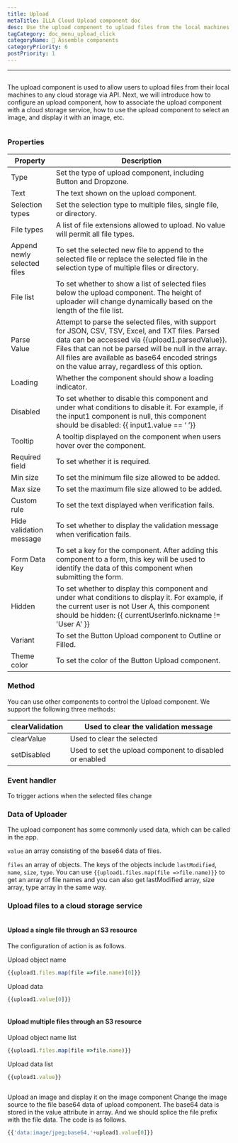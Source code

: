 ```yaml
---
title: Upload
metaTitle: ILLA Cloud Upload component doc
desc: Use the upload component to upload files from the local machines to any cloud storage
tagCategory: doc_menu_upload_click
categoryName: 🧬 Assemble components
categoryPriority: 6
postPriority: 1
---
```


* * *

## <h2 hidden>Upload</h2>

The upload component is used to allow users to upload files from their local machines to any cloud storage via API. Next, we will introduce how to configure an upload component, how to associate the upload component with a cloud storage service, how to use the upload component to select an image, and display it with an image, etc.

<img src='https://cdn.illacloud.com/official-website/img/docs/upload1.png' alt="" />

### Properties

| Property                    | Description                                                                                                                                                                                                                                                                                                   |
| --------------------------- | ------------------------------------------------------------------------------------------------------------------------------------------------------------------------------------------------------------------------------------------------------------------------------------------------------------- |
| Type                        | Set the type of upload component, including Button and Dropzone.                                                                                                                                                                                                                                              |
| Text                        | The text shown on the upload component.                                                                                                                                                                                                                                                                       |
| Selection types             | Set the selection type to multiple files, single file, or directory.                                                                                                                                                                                                                                          |
| File types                  | A list of file extensions allowed to upload. No value will permit all file types.                                                                                                                                                                                                                             |
| Append newly selected files | To set the selected new file to append to the selected file or replace the selected file in the selection type of multiple files or directory.                                                                                                                                                                |
| File list                   | To set whether to show a list of selected files below the upload component. The height of uploader will change dynamically based on the length of the file list.                                                                                                                                              |
| Parse Value                 | Attempt to parse the selected files, with support for JSON, CSV, TSV, Excel, and TXT files. Parsed data can be accessed via {{upload1.parsedValue}}. Files that can not be parsed will be null in the array. All files are available as base64 encoded strings on the value array, regardless of this option. |
| Loading                     | Whether the component should show a loading indicator.                                                                                                                                                                                                                                                        |
| Disabled                    | To set whether to disable this component and under what conditions to disable it. For example, if the input1 component is null, this component should be disabled: {{ input1.value == ‘ ’}}                                                                                                                   |
| Tooltip                     | A tooltip displayed on the component when users hover over the component.                                                                                                                                                                                                                                     |
| Required field              | To set whether it is required.                                                                                                                                                                                                                                                                                |
| Min size                    | To set the minimum file size allowed to be added.                                                                                                                                                                                                                                                             |
| Max size                    | To set the maximum file size allowed to be added.                                                                                                                                                                                                                                                             |
| Custom rule                 | To set the text displayed when verification fails.                                                                                                                                                                                                                                                            |
| Hide validation message     | To set whether to display the validation message when verification fails.                                                                                                                                                                                                                                     |
| Form Data Key               | To set a key for the component. After adding this component to a form, this key will be used to identify the data of this component when submitting the form.                                                                                                                                                 |
| Hidden                      | To set whether to display this component and under what conditions to display it. For example, if the current user is not User A, this component should be hidden: {{ currentUserInfo.nickname != 'User A' }}                                                                                                 |
| Variant                     | To set the Button Upload component to Outline or Filled.                                                                                                                                                                                                                                                      |
| Theme color                 | To set the color of the Button Upload component.                                                                                                                                                                                                                                                              |

### Method

You can use other components to control the Upload component. We support the following three methods:

| clearValidation | Used to clear the validation message                    |
| --------------- | ------------------------------------------------------- |
| clearValue      | Used to clear the selected                              |
| setDisabled     | Used to set the upload component to disabled or enabled |

### Event handler

To trigger actions when the selected files change

### Data of Uploader

The upload component has some commonly used data, which can be called in the app.

`value` an array consisting of the base64 data of files. 

`files` an array of objects. The keys of the objects include `lastModified`, `name`, `size`, `type`. You can use  `{{upload1.files.map(file =>file.name)}}` to get an array of file names and you can also get lastModified array, size array, type array in the same way. 

### Upload files to a cloud storage service

<img src='https://cdn.illacloud.com/official-website/img/docs/upload2.gif' alt="" />

#### Upload a single file through an S3 resource

The configuration of action is as follows. 

Upload object name

```jsx
{{upload1.files.map(file =>file.name)[0]}}
```

Upload data

```jsx
{{upload1.value[0]}}
```

<img src='https://cdn.illacloud.com/official-website/img/docs/upload3.png' alt="" />

#### Upload multiple files through an S3 resource

Upload object name list

```jsx
{{upload1.files.map(file =>file.name)}}
```

Upload data list

```jsx
{{upload1.value}}
```

<img src='https://cdn.illacloud.com/official-website/img/docs/upload4.png' alt="" />

Upload an image and display it on the image component
Change the image source to the file base64 data of upload component. The base64 data is stored in the value attribute in array. And we should splice the file prefix with the file data. The code is as follows. 

```jsx
{{'data:image/jpeg;base64,'+upload1.value[0]}}
```

<img src='https://cdn.illacloud.com/official-website/img/docs/upload5.gif' alt="" />
